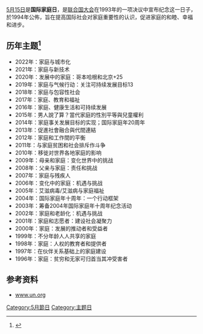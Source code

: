 [[5月15日|5月15日]]是'''国际家庭日'''，是[[联合国大会|联合国大会]]在1993年的一项决议中宣布纪念这一日子，於1994年公佈，旨在提高国际社会对家庭重要性的认识，促进家庭的和睦、幸福和进步。

==历年主题<ref>{{cite web |url = http://www.un.org/zh/events/familyday/resources.shtml |title = 国际家庭日 5月15日 |accessdate = 2018-05-15 |archive-date = 2018-05-15 |archive-url = https://web.archive.org/web/20180515112549/http://www.un.org/zh/events/familyday/resources.shtml |dead-url = no }}</ref>==
*2022年：家庭与城市化
*2021年：家庭与新技术
*2020年：发展中的家庭：哥本哈根和北京+25
*2019年：家庭与气候行动：关注可持续发展目标13
*2018年：家庭与包容性社会
*2017年：家庭、教育和福祉
*2016年：家庭、健康生活和可持续发展
*2015年：男人說了算？當代家庭的性別平等與兒童權利
*2014年：家庭事关发展目标的实现；国际家庭年20周年
*2013年：促進社會融合與代間連結
*2012年：家庭和工作間的平衡
*2011年：与家庭贫困和社会排斥作斗争
*2010年：移徙对世界各地家庭的影响
*2009年：母亲和家庭：变化世界中的挑战
*2008年：父亲与家庭：责任和挑战
*2007年：家庭与残疾人
*2006年：变化中的家庭：机遇与挑战
*2005年：艾滋病毒/艾滋病与家庭福祉
*2004年：国际家庭年十周年：一个行动框架
*2003年：筹备2004年国际家庭年十周年纪念活动
*2002年：家庭和老龄化：机遇与挑战
*2001年：家庭和志愿者：建设社会凝聚力
*2000年：家庭：发展的推动者和受益者
*1999年：不分年龄人人共享的家庭
*1998年：家庭：人权的教育者和提供者
*1997年：在伙伴关系基础上的家庭建设
*1996年：家庭：贫穷和无家可归首当其冲受害者

==参考资料==
*[http://www.un.org/zh/events/familyday/index.shtml www.un.org]{{Wayback|url=http://www.un.org/zh/events/familyday/index.shtml |date=20120517131438 }}

{{UN-stub}}

[[Category:5月節日|Category:5月節日]]
[[Category:主题日|Category:主题日]]